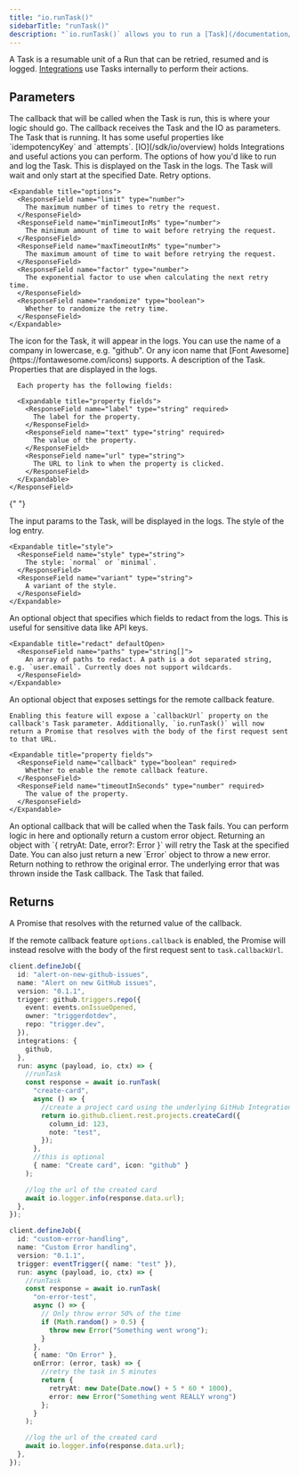 ```yaml
---
title: "io.runTask()"
sidebarTitle: "runTask()"
description: "`io.runTask()` allows you to run a [Task](/documentation/concepts/tasks) from inside a Job run."
---
```


A Task is a resumable unit of a Run that can be retried, resumed and is logged. [Integrations](/integrations) use Tasks internally to perform their actions.

## Parameters

<Snippet file="stable-key-param.mdx" />

<ResponseField name="callback" type="function" required>
  The callback that will be called when the Task is run, this is where your logic should go. The callback receives
  the Task and the IO as parameters.

  <Expandable title="arguments">
    <ResponseField name="task" type="Task">
      The Task that is running. It has some useful properties like `idempotencyKey` and `attempts`.
    </ResponseField>
    <ResponseField name="io" type="IO">
      [IO](/sdk/io/overview) holds Integrations and useful actions you can perform.
    </ResponseField>
  </Expandable>
</ResponseField>

<ResponseField name="options" type="object">
  The options of how you'd like to run and log the Task.

<Expandable title="options">
  <ResponseField name="name" type="string">
    This is displayed on the Task in the logs.
  </ResponseField>
  <ResponseField name="delayUntil" type="date">
    The Task will wait and only start at the specified Date.
  </ResponseField>
  <ResponseField name="retry" type="object">
    Retry options.

    <Expandable title="options">
      <ResponseField name="limit" type="number">
        The maximum number of times to retry the request.
      </ResponseField>
      <ResponseField name="minTimeoutInMs" type="number">
        The minimum amount of time to wait before retrying the request.
      </ResponseField>
      <ResponseField name="maxTimeoutInMs" type="number">
        The maximum amount of time to wait before retrying the request.
      </ResponseField>
      <ResponseField name="factor" type="number">
        The exponential factor to use when calculating the next retry time.
      </ResponseField>
      <ResponseField name="randomize" type="boolean">
        Whether to randomize the retry time.
      </ResponseField>
    </Expandable>

  </ResponseField>
  <ResponseField name="icon" type="string">
    The icon for the Task, it will appear in the logs. You can use the name of a
    company in lowercase, e.g. "github". Or any icon name that [Font
    Awesome](https://fontawesome.com/icons) supports.
  </ResponseField>
  <ResponseField name="description" type="string">
    A description of the Task.
  </ResponseField>
    <ResponseField name="properties" type="array">
      Properties that are displayed in the logs.

      Each property has the following fields:

      <Expandable title="property fields">
        <ResponseField name="label" type="string" required>
          The label for the property.
        </ResponseField>
        <ResponseField name="text" type="string" required>
          The value of the property.
        </ResponseField>
        <ResponseField name="url" type="string">
          The URL to link to when the property is clicked.
        </ResponseField>
      </Expandable>
    </ResponseField>

{" "}

<ResponseField name="params" type="any">
  The input params to the Task, will be displayed in the logs.
</ResponseField>

  <ResponseField name="style" type="object">
    The style of the log entry.

    <Expandable title="style">
      <ResponseField name="style" type="string">
        The style: `normal` or `minimal`.
      </ResponseField>
      <ResponseField name="variant" type="string">
        A variant of the style.
      </ResponseField>
    </Expandable>

  </ResponseField>

  <ResponseField name="redact" type="RedactOptions">
    An optional object that specifies which fields to redact from the logs. This is useful for sensitive data like API keys.

    <Expandable title="redact" defaultOpen>
      <ResponseField name="paths" type="string[]">
        An array of paths to redact. A path is a dot separated string, e.g. `user.email`. Currently does not support wildcards.
      </ResponseField>
    </Expandable>

  </ResponseField>

  <ResponseField name="callback" type="object">
    An optional object that exposes settings for the remote callback feature.

    Enabling this feature will expose a `callbackUrl` property on the callback's Task parameter. Additionally, `io.runTask()` will now return a Promise that resolves with the body of the first request sent to that URL.

    <Expandable title="property fields">
      <ResponseField name="callback" type="boolean" required>
        Whether to enable the remote callback feature.
      </ResponseField>
      <ResponseField name="timeoutInSeconds" type="number" required>
        The value of the property.
      </ResponseField>
    </Expandable>
  </ResponseField>

</Expandable>
</ResponseField>

<ResponseField name="onError" type="function">
  An optional callback that will be called when the Task fails. You can perform
  logic in here and optionally return a custom error object. Returning an object with `{ retryAt: Date, error?: Error }` will retry the Task at the specified Date. You can also just return a new `Error` object to throw a new error. Return nothing to rethrow the original error.

  <Expandable title="arguments">
    <ResponseField name="error" type="unknown">
      The underlying error that was thrown inside the Task callback.
    </ResponseField>
    <ResponseField name="task" type="Task">
      The Task that failed.
    </ResponseField>
  </Expandable>
</ResponseField>

## Returns

A Promise that resolves with the returned value of the callback.

If the remote callback feature `options.callback` is enabled, the Promise will instead resolve with the body of the first request sent to `task.callbackUrl`.

<RequestExample>

```typescript Run a task
client.defineJob({
  id: "alert-on-new-github-issues",
  name: "Alert on new GitHub issues",
  version: "0.1.1",
  trigger: github.triggers.repo({
    event: events.onIssueOpened,
    owner: "triggerdotdev",
    repo: "trigger.dev",
  }),
  integrations: {
    github,
  },
  run: async (payload, io, ctx) => {
    //runTask
    const response = await io.runTask(
      "create-card",
      async () => {
        //create a project card using the underlying GitHub Integration client
        return io.github.client.rest.projects.createCard({
          column_id: 123,
          note: "test",
        });
      },
      //this is optional
      { name: "Create card", icon: "github" }
    );

    //log the url of the created card
    await io.logger.info(response.data.url);
  },
});
```

```typescript onError callback
client.defineJob({
  id: "custom-error-handling",
  name: "Custom Error handling",
  version: "0.1.1",
  trigger: eventTrigger({ name: "test" }),
  run: async (payload, io, ctx) => {
    //runTask
    const response = await io.runTask(
      "on-error-test",
      async () => {
        // Only throw error 50% of the time
        if (Math.random() > 0.5) {
          throw new Error("Something went wrong");
        }
      },
      { name: "On Error" },
      onError: (error, task) => {
        //retry the task in 5 minutes
        return {
          retryAt: new Date(Date.now() + 5 * 60 * 1000),
          error: new Error("Something went REALLY wrong")
        };
      }
    );

    //log the url of the created card
    await io.logger.info(response.data.url);
  },
});
```

</RequestExample>
